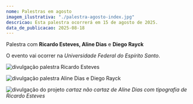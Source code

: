 ```yaml
---
nome: Palestras em agosto
imagem_ilustrativa: "./palestra-agosto-index.jpg"
descricao: Esta palestra ocorrerá em 15 de agosto de 2025.
data_de_publicacao: 2025-08-18
---
```


Palestra com **Ricardo Esteves, Aline Dias** e **Diego Rayck**

O evento vai ocorrer na *Universidade Federal do Espírito Santo*.

![divulgação palestra Ricardo Esteves](./palestra-agosto-1.jpg)

![divulgação palestra Aline Dias e Diego Rayck](./palestra-agosto-2.jpg)

![divulgação do projeto](./palestra-agosto-3.jpg)
_cartaz não cartaz de Aline Dias com tipografia de Ricardo Esteves_